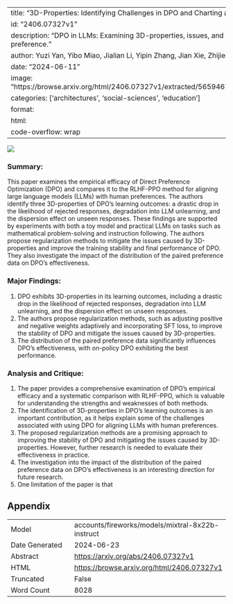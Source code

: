 
---
title: "3D-Properties: Identifying Challenges in DPO and Charting a Path Forward"
id: "2406.07327v1"
description: "DPO in LLMs: Examining 3D-properties, issues, and solutions for better alignment with human preference."
author: Yuzi Yan, Yibo Miao, Jialian Li, Yipin Zhang, Jian Xie, Zhijie Deng, Dong Yan
date: "2024-06-11"
image: "https://browse.arxiv.org/html/2406.07327v1/extracted/5659467/figure/main_text/toy_model_diagram.png"
categories: ['architectures', 'social-sciences', 'education']
format:
  html:
    code-overflow: wrap
---

![](https://browse.arxiv.org/html/2406.07327v1/extracted/5659467/figure/main_text/toy_model_diagram.png)

### Summary:

This paper examines the empirical efficacy of Direct Preference Optimization (DPO) and compares it to the RLHF-PPO method for aligning large language models (LLMs) with human preferences. The authors identify three 3D-properties of DPO's learning outcomes: a drastic drop in the likelihood of rejected responses, degradation into LLM unlearning, and the dispersion effect on unseen responses. These findings are supported by experiments with both a toy model and practical LLMs on tasks such as mathematical problem-solving and instruction following. The authors propose regularization methods to mitigate the issues caused by 3D-properties and improve the training stability and final performance of DPO. They also investigate the impact of the distribution of the paired preference data on DPO's effectiveness.

### Major Findings:

1. DPO exhibits 3D-properties in its learning outcomes, including a drastic drop in the likelihood of rejected responses, degradation into LLM unlearning, and the dispersion effect on unseen responses.
2. The authors propose regularization methods, such as adjusting positive and negative weights adaptively and incorporating SFT loss, to improve the stability of DPO and mitigate the issues caused by 3D-properties.
3. The distribution of the paired preference data significantly influences DPO's effectiveness, with on-policy DPO exhibiting the best performance.

### Analysis and Critique:

1. The paper provides a comprehensive examination of DPO's empirical efficacy and a systematic comparison with RLHF-PPO, which is valuable for understanding the strengths and weaknesses of both methods.
2. The identification of 3D-properties in DPO's learning outcomes is an important contribution, as it helps explain some of the challenges associated with using DPO for aligning LLMs with human preferences.
3. The proposed regularization methods are a promising approach to improving the stability of DPO and mitigating the issues caused by 3D-properties. However, further research is needed to evaluate their effectiveness in practice.
4. The investigation into the impact of the distribution of the paired preference data on DPO's effectiveness is an interesting direction for future research.
5. One limitation of the paper is that

## Appendix

|          |          |
|----------|----------|
| Model     | accounts/fireworks/models/mixtral-8x22b-instruct       |
| Date Generated     | 2024-06-23       |
| Abstract | [https://arxiv.org/abs/2406.07327v1](https://arxiv.org/abs/2406.07327v1)        |
| HTML     | [https://browse.arxiv.org/html/2406.07327v1](https://browse.arxiv.org/html/2406.07327v1)       |
| Truncated       | False       |
| Word Count       | 8028       |